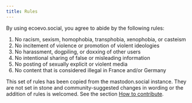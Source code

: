 ```yaml
---
title: Rules
---
```


By using ecoevo.social, you agree to abide by the following rules:

1. No racism, sexism, homophobia, transphobia, xenophobia, or casteism
2. No incitement of violence or promotion of violent ideologies
3. No harassment, dogpiling, or doxxing of other users
4. No intentional sharing of false or misleading information
5. No posting of sexually explicit or violent media
6. No content that is considered illegal in France and/or Germany

This set of rules has been copied from the mastodon.social instance.
They are not set in stone and community-suggested changes in wording or the addition of rules is welcomed.
See the section [How to contribute](./how-to-contribute.html).